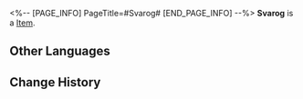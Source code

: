 <%-- [PAGE_INFO]
PageTitle=#Svarog#
[END_PAGE_INFO] --%>
{{Item Infobox
|id          = 250110
|image       = Item Svarog.png
|type        = 
|invCategory = 
|rarity      = 4
|effect      = 
|description = 
}}
'''Svarog''' is a [[Item]].

==Other Languages==
{{Other Languages
|en   = Svarog
|zhs  = 史瓦罗
|zht  = 史瓦羅
|ja   = スヴァローグ
|ko   = 스바로그
|es   = Svarog
|fr   = Svarog
|ru   = Сварог
|th   = Svarog
|vi   = Svarog
|de   = Svarog
|id   = Svarog
|pt   = Svarog
}}

==Change History==
{{Change History|1.1}}